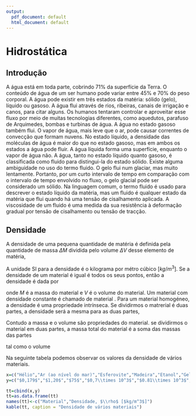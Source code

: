 ```yaml
---
output:
  pdf_document: default
  html_document: default
---
```


# Hidrostática

## Introdução

A água está em toda parte, cobrindo 71% da superfície da Terra. O conteúdo de água de um ser humano pode variar entre 45% e 70% do peso corporal. A água pode existir em três estados da matéria: sólido (gelo), líquido ou gasoso. A água flui através de rios, ribeiras, canais de irrigação e canos, para citar alguns. Os humanos tentaram controlar e aproveitar esse fluxo por meio de muitas tecnologias diferentes, como aquedutos, parafuso de Arquimedes, bombas e turbinas de água. A água no estado gasoso também flui. O vapor de água, mais leve que o ar, pode causar correntes de convecção que formam nuvens. No estado líquido, a densidade das moléculas de água é maior do que no estado gasoso, mas em ambos os estados a água pode fluir. A água líquida forma uma superfície, enquanto o vapor de água não. A água, tanto no estado líquido quanto gasoso, é classificada como fluido para distingui-la do estado sólido. Existe alguma ambiguidade no uso do termo fluido. O gelo flui num glaciar, mas muito lentamente. Portanto, por um curto intervalo de tempo em comparação com o intervalo de tempo envolvido no fluxo, o gelo glacial pode ser considerado um sólido. Na linguagem comum, o termo fluido é usado para descrever o estado líquido da matéria, mas um fluido é qualquer estado da matéria que flui quando há uma tensão de cisalhamento aplicada. A viscosidade de um fluido é uma medida da sua resistência à deformação gradual por tensão de cisalhamento ou tensão de tracção.


## Densidade

A densidade de uma pequena quantidade de matéria é definida pela quantidade de massa $\Delta M$ dividida pelo volume $\Delta V$ desse elemento de matéria,

\begin{equation}
\rho=\frac{\Delta M}{\Delta V}
(\#eq:dens1)
\end{equation}

A unidade SI para a densidade é o kilograma por métro cúbico [$kg/m^3$]. Se a densidade de um material é igual é todos os seus pontos, então a densidade é dada por

\begin{equation}
\rho=\frac{M}{V}
(\#eq:dens2)
\end{equation}

onde $M$ é a massa do material e $V$ é o volume do material. Um material com densidade constante é chamado de material \textit{homogéneo}. Para um material homogéneo, a densidade é uma propriedade intrínseca. Se dividirmos o matrerial é duas partes, a densidade será a mesma para as duas partes,

\begin{equation}
\rho=\rho_1=\rho_2
(\#eq:dens3)
\end{equation}

Contudo a massa e o volume são propriedades \textit{extrínsecas} do material. se dividirmos o material em duas partes, a massa total do material é a soma das massas das partes

\begin{equation}
M=M_1+M_2
(\#eq:dens4)
\end{equation}

tal como o volume

\begin{equation}
V=V_1+V_2
(\#eq:dens5)
\end{equation}

Na seguinte tabela podemos observar os valores da densidade de vários materiais.

```r
x=c("Hélio","Ar (ao nível do mar)","Esferovite","Madeira","Etanol","Gelo","Água","Água do mar","Sangue","Alumínio","Ferro","Cobre","Chumbo","Mercúrio","Ouro","Plutónio","Ósmio")
y=c("$0,179$","$1,20$","$75$","$0,7\\times 10^3$","$0.81\\times 10^3$","$0,92\\times 10^3$","$1,0\\times 10^3$","$1,03\\times 10^3$","$1,06\\times 10^3$","$2,7\\times 10^3$","$7,87\\times 10^3$","$8,94\\times 10^3$","$11,34\\times 10^3$","$13,55\\times 10^3$","$19,32\\times 10^3$","$19,84\\times 10^3$","$22,57\\times 10^3$")

tt=cbind(x,y)
tt=as.data.frame(tt)
names(tt)<-c("Material","Densidade, $\\rho$ [$kg/m^3$]")
kable(tt, caption = "Densidade de vários materiais")
```

















